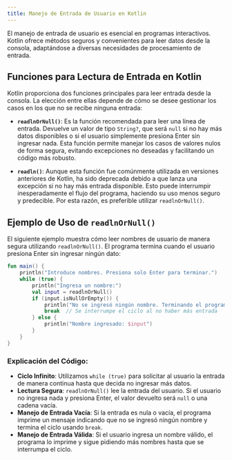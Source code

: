 ```yaml
---
title: Manejo de Entrada de Usuario en Kotlin
---
```



<ReadingTime />

El manejo de entrada de usuario es esencial en programas interactivos. Kotlin ofrece métodos seguros y convenientes para leer datos desde la consola, adaptándose a diversas necesidades de procesamiento de entrada.

## Funciones para Lectura de Entrada en Kotlin

Kotlin proporciona dos funciones principales para leer entrada desde la consola. La elección entre ellas depende de cómo se desee gestionar los casos en los que no se recibe ninguna entrada:

- **`readlnOrNull()`**: Es la función recomendada para leer una línea de entrada. Devuelve un valor de tipo `String?`, que será `null` si no hay más datos disponibles o si el usuario simplemente presiona Enter sin ingresar nada. Esta función permite manejar los casos de valores nulos de forma segura, evitando excepciones no deseadas y facilitando un código más robusto.

- **`readln()`**: Aunque esta función fue comúnmente utilizada en versiones anteriores de Kotlin, ha sido deprecada debido a que lanza una excepción si no hay más entrada disponible. Esto puede interrumpir inesperadamente el flujo del programa, haciendo su uso menos seguro y predecible. Por esta razón, es preferible utilizar `readlnOrNull()`.

## Ejemplo de Uso de `readlnOrNull()`

El siguiente ejemplo muestra cómo leer nombres de usuario de manera segura utilizando `readlnOrNull()`. El programa termina cuando el usuario presiona Enter sin ingresar ningún dato:

```kotlin
fun main() {
    println("Introduce nombres. Presiona solo Enter para terminar.")
    while (true) {
        println("Ingresa un nombre:")
        val input = readlnOrNull()
        if (input.isNullOrEmpty()) {
            println("No se ingresó ningún nombre. Terminando el programa.")
            break  // Se interrumpe el ciclo al no haber más entrada
        } else {
            println("Nombre ingresado: $input")
        }
    }
}
```

### Explicación del Código:

- **Ciclo Infinito**: Utilizamos `while (true)` para solicitar al usuario la entrada de manera continua hasta que decida no ingresar más datos.
- **Lectura Segura**: `readlnOrNull()` lee la entrada del usuario. Si el usuario no ingresa nada y presiona Enter, el valor devuelto será `null` o una cadena vacía.
- **Manejo de Entrada Vacía**: Si la entrada es nula o vacía, el programa imprime un mensaje indicando que no se ingresó ningún nombre y termina el ciclo usando `break`.
- **Manejo de Entrada Válida**: Si el usuario ingresa un nombre válido, el programa lo imprime y sigue pidiendo más nombres hasta que se interrumpa el ciclo.
